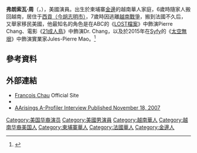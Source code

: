 {{noteTA
|G1=TV
|G2=Movie
|1=zh-hk:迷;zh-tw:LOST檔案;zh-cn:迷失;
}}
{{Infobox person
| name         = 弗朗索瓦·周<br />François Chau
| image        = François Chau cropped.jpg
| alt          = 
| caption      = 2008年的周
| birth_date   = {{birth date and age|1959|10|26}}
| birth_place  = {{KHM-1953}}[[金邊|金邊]] 
| nationality = {{USA}}
| occupation   = 演員
| yearsactive  = 1985年–現在
}}
'''弗朗索瓦·周'''（{{lang-en|'''François Chau'''}}，{{bd|1959年|10月26日}}），{{link-en|越南裔美國人#越南華裔美國人|Hoa people#Diaspora communities|柬埔寨越南華裔}}美國演員。出生於柬埔寨[[金邊|金邊]]的越南華人家庭，6歲時隨家人搬回越南，居住于[[胡志明市|西貢（今胡志明市）]]，7歲時因逃離[[越南戰爭|越南戰爭]]，搬到法國不久后，又舉家移民美國，他最知名的角色是在ABC的《[[LOST檔案|LOST檔案]]》中飾演Pierre Chang、電影《[[21成人鳥|21成人鳥]]》中飾演Dr. Chang，以及於2015年在[[Syfy|Syfy]]的《[[太空無垠|太空無垠]]》中飾演實業家Jules-Pierre Mao。<ref>{{cite web |title=Francois Chau on IMDB |url=http://www.imdb.com/name/nm0154236/ |language=en |accessdate=2016-12-19 |archive-date=2016-12-07 |archive-url=https://web.archive.org/web/20161207131743/http://www.imdb.com/name/nm0154236/ |dead-url=no }}</ref>

== 參考資料 ==
{{reflist}}

== 外部連結 ==
*[http://www.francoischau.com/ François Chau] {{Wayback|url=http://www.francoischau.com/ |date=20161231075131 }} Official Site
*{{IMDb name|0154236|François Chau}}
*[https://web.archive.org/web/20080328085109/http://www.aarising.com/aprofiler/francoischau.htm AArisings A-Profiler Interview Published November 18, 2007]

{{Authority control}}
{{DEFAULTSORT:Chau, François}}

[[Category:美国华裔演员|Category:美国华裔演员]]
[[Category:美國男演員|Category:美國男演員]]
[[Category:越南華人|Category:越南華人]]
[[Category:越南华裔美国人|Category:越南华裔美国人]]
[[Category:柬埔寨華人|Category:柬埔寨華人]]
[[Category:法國華人|Category:法國華人]]
[[Category:金邊人|Category:金邊人]]
